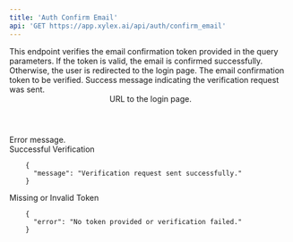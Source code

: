```yaml
---
title: 'Auth Confirm Email'
api: 'GET https://app.xylex.ai/api/auth/confirm_email'
---
```


<Card title="Endpoint Description" icon="info" horizontal>
  This endpoint verifies the email confirmation token provided in the query parameters. If the token is valid, the email is confirmed successfully. Otherwise, the user is redirected to the login page.
</Card>

<ParamField query="token" type="String" required>
  The email confirmation token to be verified.
</ParamField>

<ResponseField status="200" description="Email verification request sent successfully.">
  <Schema type="object">
    <Property name="message" type="string">
      Success message indicating the verification request was sent.
    </Property>
  </Schema>
</ResponseField>

<ResponseField status="302" description="Redirect to the login page if the token is missing or invalid.">
  <Header name="Location" type="string">
    URL to the login page.
  </Header>
</ResponseField>

<ResponseField status="500" description="Internal server error.">
  <Schema type="object">
    <Property name="error" type="string">
      Error message.
    </Property>
  </Schema>
</ResponseField>

<Example>
  <Summary>Successful Verification</Summary>
  <Code>
    {
      "message": "Verification request sent successfully."
    }
  </Code>
</Example>

<Example>
  <Summary>Missing or Invalid Token</Summary>
  <Code>
    {
      "error": "No token provided or verification failed."
    }
  </Code>
</Example>